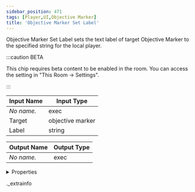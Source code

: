 ```yaml
---
sidebar_position: 471
tags: [Player,UI,Objective Marker]
title: 'Objective Marker Set Label'
---
```


Objective Marker Set Label sets the text label of target Objective Marker to the specified string for the local player.

:::caution BETA

This chip requires beta content to be enabled in the room. You can access the setting in "This Room -> Settings".

:::

<IChip uuid="cc288016-09cf-4371-951c-082bd5adbd37" />

| Input Name | Input Type |
|-----------|-----------|
| *No name.* | exec |
| Target | objective marker |
| Label | string |

| Output Name | Output Type |
|-----------|-----------|
| *No name.* | exec |


<details>
  <summary>Properties</summary>
  <div>
    <div>
    <table>
      <thead>
        <tr>
          <th>Room availability:</th>
          <th>Available everywhere</th>
        </tr>
        <tr>
          <th>Is beta required?</th>
          <th>Yes</th>
        </tr>
        <tr>
          <th>Is this chip a trolling risk?</th>
          <th>No</th>
        </tr>
        <tr>
          <th>Is this chip a role assignment risk?</th>
          <th>No</th>
        </tr>
        <tr>
          <th>Chip UUID</th>
          <th>cc288016-09cf-4371-951c-082bd5adbd37</th>
        </tr>
      </thead>
    </table>
    </div>
  </div>
</details>

._extrainfo